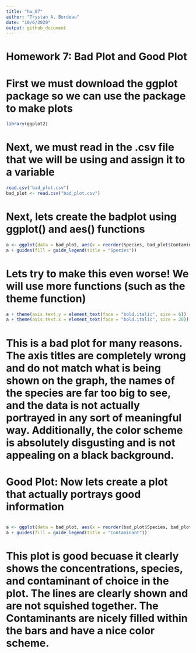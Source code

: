 ```yaml
---
title: "hw_07"
author: "Trystan A. Bordeau"
date: "10/6/2020"
output: github_document
---
```


######
# Homework 7: Bad Plot and Good Plot 
######

# First we must download the ggplot package so we can use the package to make plots

```r
library(ggplot2)
```

# Next, we must read in the .csv file that we will be using and assign it to a variable

```r
read.csv("bad_plot.csv")
bad_plot <- read.csv("bad_plot.csv")
```

# Next, lets create the badplot using ggplot() and aes() functions 

```r
a <- ggplot(data = bad_plot, aes(x = reorder(Species, bad_plot$Contaminant), y = bad_plot$Contaminant, fill = bad_plot$Contaminant)) + geom_bar(stat = "identity") + theme_dark() + xlab("Contaminant") + ylab("Concentration")
a + guides(fill = guide_legend(title = "Species"))
```

# Lets try to make this even worse! We will use more functions (such as the theme function)

```r
a + theme(axis.text.y = element_text(face = "bold.italic", size = 6))
a + theme(axis.text.x = element_text(face = "bold.italic", size = 20))
```
# This is a bad plot for many reasons. The axis titles are completely wrong and do not match what is being shown on the graph, the names of the species are far too big to see, and the data is not actually portrayed in any sort of meaningful way. Additionally, the color scheme is absolutely disgusting and is not appealing on a black background. 



######
# Good Plot: Now lets create a plot that actually portrays good information
######

```r
a <- ggplot(data = bad_plot, aes(x = reorder(bad_plot$Species, bad_plot$Concentration), y = bad_plot$Concentration, fill = bad_plot$Contaminant)) + geom_bar(stat = "identity") + theme_dark() + coord_flip() + xlab("Species") + ylab("Concentration")
a + guides(fill = guide_legend(title = "Contaminant"))
```
# This plot is good becuase it clearly shows the concentrations, species, and contaminant of choice in the plot. The lines are clearly shown and are not squished together. The Contaminants are nicely filled within the bars and have a nice color scheme. 
